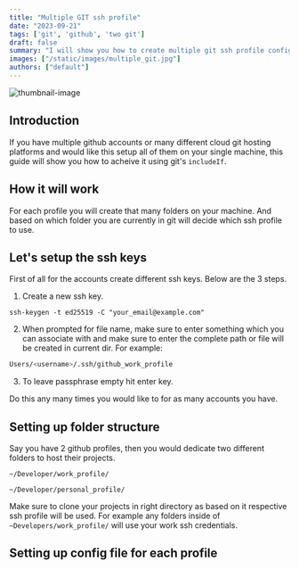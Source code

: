 ```yaml
---
title: "Multiple GIT ssh profile"
date: "2023-09-21"
tags: ['git', 'github', 'two git']
draft: false
summary: "I will show you how to create multiple git ssh profile configuration on same machine easy and clean way."
images: ["/static/images/multiple_git.jpg"]
authors: ["default"]
---
```



![thumbnail-image](/static/images/multiple_git.jpg)

<UnsplashPhotoInfo photoURL="https://unsplash.com/photos/black-and-white-penguin-toy-wX2L8L-fGeA" author="Roman Synkevych" />

## Introduction
If you have multiple github accounts or many different cloud git hosting platforms and would like this setup all of them on your single machine, this guide will show you how to acheive it using git's `includeIf`.

## How it will work 
For each profile you will create that many folders on your machine. And based on which folder you are currently in git will decide which ssh profile to use. 

## Let's setup the ssh keys
First of all for the accounts create different ssh keys. Below are the 3 steps.

1. Create a new ssh key.
```shell
ssh-keygen -t ed25519 -C "your_email@example.com"
```
2. When prompted for file name, make sure to enter something which you can associate with and make sure to enter the complete path or file will be created in current dir. For example:
```bash
Users/<username>/.ssh/github_work_profile
```
3. To leave passphrase empty hit enter key.

Do this any many times you would like to for as many accounts you have.

## Setting up folder structure
Say you have 2 github profiles, then you would dedicate two different folders to host their projects. 

`~/Developer/work_profile/` 

`~/Developer/personal_profile/`

Make sure to clone your projects in right directory as based on it respective ssh profile will be used. For example any folders inside of `~Developers/work_profile/` will use your work ssh credentials.

## Setting up config file for each profile
